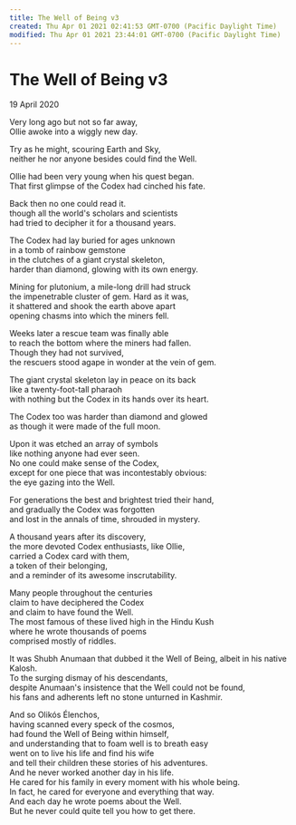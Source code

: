 ```yaml
---
title: The Well of Being v3
created: Thu Apr 01 2021 02:41:53 GMT-0700 (Pacific Daylight Time)
modified: Thu Apr 01 2021 23:44:01 GMT-0700 (Pacific Daylight Time)
---
```


# The Well of Being v3

19 April 2020

Very long ago but not so far away,\
Ollie awoke into a wiggly new day.

Try as he might, scouring Earth and Sky,\
neither he nor anyone besides could find the Well.

Ollie had been very young when his quest began.\
That first glimpse of the Codex had cinched his fate.

Back then no one could read it.\
though all the world's scholars and scientists\
had tried to decipher it for a thousand years.

The Codex had lay buried for ages unknown\
in a tomb of rainbow gemstone\
in the clutches of a giant crystal skeleton,\
harder than diamond, glowing with its own energy.

Mining for plutonium, a mile-long drill had struck\
the impenetrable cluster of gem. Hard as it was,\
it shattered and shook the earth above apart\
opening chasms into which the miners fell.

Weeks later a rescue team was finally able\
to reach the bottom where the miners had fallen.\
Though they had not survived,\
the rescuers stood agape in wonder at the vein of gem.

The giant crystal skeleton lay in peace on its back\
like a twenty-foot-tall pharaoh\
with nothing but the Codex in its hands over its heart.

The Codex too was harder than diamond and glowed\
as though it were made of the full moon.

Upon it was etched an array of symbols\
like nothing anyone had ever seen.\
No one could make sense of the Codex,\
except for one piece that was incontestably obvious:\
the eye gazing into the Well.

For generations the best and brightest tried their hand,\
and gradually the Codex was forgotten\
and lost in the annals of time, shrouded in mystery.

A thousand years after its discovery,\
the more devoted Codex enthusiasts, like Ollie,\
carried a Codex card with them,\
a token of their belonging,\
and a reminder of its awesome inscrutability.

Many people throughout the centuries\
claim to have deciphered the Codex\
and claim to have found the Well.\
The most famous of these lived high in the Hindu Kush\
where he wrote thousands of poems\
comprised mostly of riddles.

It was Shubh Anumaan that dubbed it the Well of Being,
albeit in his native Kalosh.\
To the surging dismay of his descendants,\
despite Anumaan's insistence that the Well could not be found,\
his fans and adherents left no stone unturned in Kashmir.

And so Olikós Élenchos,\
having scanned every speck of the cosmos,\
had found the Well of Being within himself,\
and understanding that to foam well is to breath easy \
went on to live his life and find his wife \
and tell their children these stories of his adventures.\
And he never worked another day in his life.\
He cared for his family in every moment with his whole being.\
In fact, he cared for everyone and everything that way.\
And each day he wrote poems about the Well.\
But he never could quite tell you how to get there.
